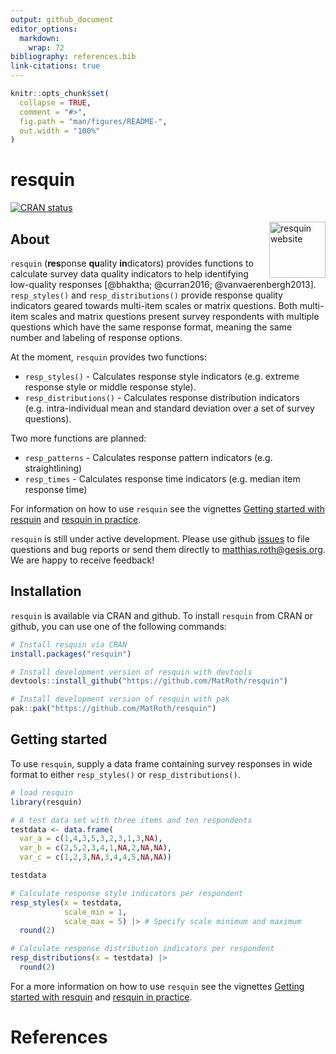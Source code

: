 ```yaml
---
output: github_document
editor_options: 
  markdown: 
    wrap: 72
bibliography: references.bib
link-citations: true
---
```


<!-- README.md is generated from README.Rmd. Please edit that file -->

```r
knitr::opts_chunk$set(
  collapse = TRUE,
  comment = "#>",
  fig.path = "man/figures/README-",
  out.width = "100%"
)
```

# resquin

<!-- badges: start -->

[![CRAN
status](https://www.r-pkg.org/badges/version/resquin)](https://CRAN.R-project.org/package=resquin)

<!-- badges: end -->

<a href="https://matroth.github.io/resquin/"><img src="man/figures/logo.jpg" align="right" height="90" alt="resquin website" /></a>

## About

`resquin` (**res**ponse **qu**ality **in**dicators) provides functions
to calculate survey data quality indicators to help identifying
low-quality responses [@bhaktha; @curran2016; @vanvaerenbergh2013].
`resp_styles()` and `resp_distributions()` provide response quality indicators geared towards multi-item
scales or matrix questions. Both multi-item scales and matrix questions
present survey respondents with multiple questions which have the same response format,
meaning the same number and labeling of response options.

At the moment, `resquin` provides two functions:

-   `resp_styles()` - Calculates response style indicators (e.g. extreme
    response style or middle response style).
-   `resp_distributions()` - Calculates response distribution indicators
    (e.g. intra-individual mean and standard deviation over a set of
    survey questions).

Two more functions are planned:

-   `resp_patterns` - Calculates response pattern indicators (e.g.
    straightlining)
-   `resp_times` - Calculates response time indicators (e.g. median item
    response time)
    
For information on how to use `resquin` see the vignettes [Getting started with resquin](https://matroth.github.io/resquin/articles/getting_started_with_resquin.html) and [resquin in practice](https://matroth.github.io/resquin/articles/resquin_in_practice.html).

`resquin` is still under active development. Please use github [issues](https://github.com/MatRoth/resquin/issues) to file questions and bug reports or send them directly to [matthias.roth\@gesis.org](mailto:matthias.roth@gesis.org){.email}. We are happy to receive feedback! 

## Installation

`resquin` is available via CRAN and github. To install `resquin` from CRAN or 
github, you can use one of the following commands:

```r
# Install resquin via CRAN
install.packages("resquin")

# Install development version of resquin with devtools
devtools::install_github("https://github.com/MatRoth/resquin")

# Install development version of resquin with pak
pak::pak("https://github.com/MatRoth/resquin")
```

## Getting started

To use `resquin`, supply a data frame containing survey responses in wide format 
to either `resp_styles()` or `resp_distributions()`.

```r
# load resquin
library(resquin)

# A test data set with three items and ten respondents
testdata <- data.frame(
  var_a = c(1,4,3,5,3,2,3,1,3,NA),
  var_b = c(2,5,2,3,4,1,NA,2,NA,NA),
  var_c = c(1,2,3,NA,3,4,4,5,NA,NA))

testdata

# Calculate response style indicators per respondent
resp_styles(x = testdata,
            scale_min = 1,
            scale_max = 5) |> # Specify scale minimum and maximum
  round(2)

# Calculate response distribution indicators per respondent
resp_distributions(x = testdata) |>
  round(2)
```

For a more information on how to use `resquin` see the vignettes [Getting started with resquin](https://matroth.github.io/resquin/articles/getting_started_with_resquin.html) and [resquin in practice](https://matroth.github.io/resquin/articles/resquin_in_practice.html).

# References
